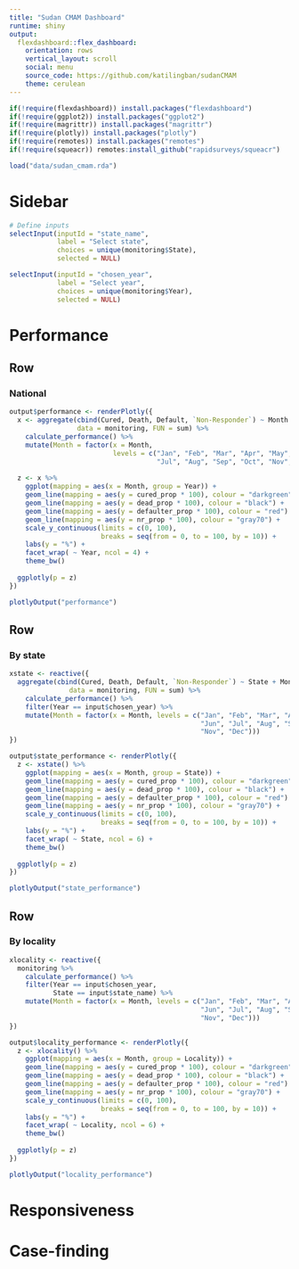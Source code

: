 ```yaml
---
title: "Sudan CMAM Dashboard"
runtime: shiny
output: 
  flexdashboard::flex_dashboard:
    orientation: rows
    vertical_layout: scroll
    social: menu
    source_code: https://github.com/katilingban/sudanCMAM
    theme: cerulean
---
```


```r
if(!require(flexdashboard)) install.packages("flexdashboard")
if(!require(ggplot2)) install.packages("ggplot2")
if(!require(magrittr)) install.packages("magrittr")
if(!require(plotly)) install.packages("plotly")
if(!require(remotes)) install.packages("remotes")
if(!require(squeacr)) remotes:install_github("rapidsurveys/squeacr")

load("data/sudan_cmam.rda")
```

Sidebar {.sidebar}
================================================================================

```r
# Define inputs
selectInput(inputId = "state_name",
            label = "Select state",
            choices = unique(monitoring$State),
            selected = NULL)

selectInput(inputId = "chosen_year",
            label = "Select year",
            choices = unique(monitoring$Year),
            selected = NULL)
```

Performance
================================================================================

Row
--------------------------------------------------------------------------------

### National

```r
output$performance <- renderPlotly({
  x <- aggregate(cbind(Cured, Death, Default, `Non-Responder`) ~ Month + Year, 
                 data = monitoring, FUN = sum) %>% 
    calculate_performance() %>%
    mutate(Month = factor(x = Month, 
                          levels = c("Jan", "Feb", "Mar", "Apr", "May", "Jun", 
                                     "Jul", "Aug", "Sep", "Oct", "Nov", "Dec")))
  
  z <- x %>% 
    ggplot(mapping = aes(x = Month, group = Year)) +
    geom_line(mapping = aes(y = cured_prop * 100), colour = "darkgreen") +
    geom_line(mapping = aes(y = dead_prop * 100), colour = "black") +
    geom_line(mapping = aes(y = defaulter_prop * 100), colour = "red") +
    geom_line(mapping = aes(y = nr_prop * 100), colour = "gray70") +
    scale_y_continuous(limits = c(0, 100),
                       breaks = seq(from = 0, to = 100, by = 10)) +
    labs(y = "%") +
    facet_wrap( ~ Year, ncol = 4) +
    theme_bw()  
  
  ggplotly(p = z)
})

plotlyOutput("performance")
```

Row
--------------------------------------------------------------------------------

### By state

```r
xstate <- reactive({
  aggregate(cbind(Cured, Death, Default, `Non-Responder`) ~ State + Month + Year, 
               data = monitoring, FUN = sum) %>% 
    calculate_performance() %>%
    filter(Year == input$chosen_year) %>%
    mutate(Month = factor(x = Month, levels = c("Jan", "Feb", "Mar", "Apr", "May", 
                                                "Jun", "Jul", "Aug", "Sep", "Oct", 
                                                "Nov", "Dec")))
})

output$state_performance <- renderPlotly({
  z <- xstate() %>%
    ggplot(mapping = aes(x = Month, group = State)) +
    geom_line(mapping = aes(y = cured_prop * 100), colour = "darkgreen") +
    geom_line(mapping = aes(y = dead_prop * 100), colour = "black") +
    geom_line(mapping = aes(y = defaulter_prop * 100), colour = "red") +
    geom_line(mapping = aes(y = nr_prop * 100), colour = "gray70") +
    scale_y_continuous(limits = c(0, 100),
                       breaks = seq(from = 0, to = 100, by = 10)) +
    labs(y = "%") +
    facet_wrap( ~ State, ncol = 6) +
    theme_bw()  
  
  ggplotly(p = z)
})

plotlyOutput("state_performance")
```

Row
--------------------------------------------------------------------------------

### By locality

```r
xlocality <- reactive({
  monitoring %>% 
    calculate_performance() %>%
    filter(Year == input$chosen_year,
           State == input$state_name) %>%
    mutate(Month = factor(x = Month, levels = c("Jan", "Feb", "Mar", "Apr", "May", 
                                                "Jun", "Jul", "Aug", "Sep", "Oct", 
                                                "Nov", "Dec")))
})

output$locality_performance <- renderPlotly({
  z <- xlocality() %>%
    ggplot(mapping = aes(x = Month, group = Locality)) +
    geom_line(mapping = aes(y = cured_prop * 100), colour = "darkgreen") +
    geom_line(mapping = aes(y = dead_prop * 100), colour = "black") +
    geom_line(mapping = aes(y = defaulter_prop * 100), colour = "red") +
    geom_line(mapping = aes(y = nr_prop * 100), colour = "gray70") +
    scale_y_continuous(limits = c(0, 100),
                       breaks = seq(from = 0, to = 100, by = 10)) +
    labs(y = "%") +
    facet_wrap( ~ Locality, ncol = 6) +
    theme_bw()  
  
  ggplotly(p = z)
})

plotlyOutput("locality_performance")
```

Responsiveness
================================================================================

Case-finding
================================================================================

